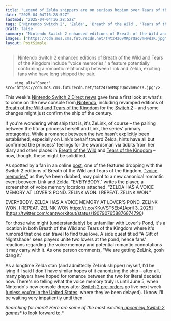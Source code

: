 ```yaml
---
title: "Legend of Zelda shippers are on serious hopium over Tears of the Kingdom's new voice memories, thinking one might possibly solidify ZeLink as canon"
date: "2025-04-04T16:28:52Z"
lastmod: "2025-04-04T16:28:52Z"
tags: ['Nintendo Switch 2', 'Zelda', 'Breath of the Wild', 'Tears of the Kingdom', 'Action-Adventure', 'RPG']
draft: false
summary: "Nintendo Switch 2 enhanced editions of Breath of the Wild and Tears of the Kingdom include 'voice memories,'  a feature potentially confirming a romantic relationship between Link and Zelda, exciting fans who have long shipped the pair."
images: ["https://cdn.mos.cms.futurecdn.net/t4tz4z6vMKprQaovmHvdzK.jpg"]
layout: PostSimple
---
```

> Nintendo Switch 2 enhanced editions of Breath of the Wild and Tears of the Kingdom include "voice memories,"  a feature potentially confirming a romantic relationship between Link and Zelda, exciting fans who have long shipped the pair.


        <img alt="Cover" src="https://cdn.mos.cms.futurecdn.net/t4tz4z6vMKprQaovmHvdzK.jpg"/>
        
This week's [<u>Nintendo Switch 2 Direct news</u>](https://www.gamesradar.com/news/live/nintendo-switch-2-direct-news-live-april-2-announcements/) gave fans a first look at what's to come on the new console from[ <u>Nintendo</u>](https://www.gamesradar.com/platforms/nintendo/), including revamped editions of [<u>Breath of the Wild and Tears of the Kingdom</u>](https://www.gamesradar.com/games/the-legend-of-zelda/the-legend-of-zelda-breath-of-the-wild-and-tears-of-the-kingdom-are-getting-enhanced-nintendo-switch-2-edition-releases-with-improved-frame-rate-resolution-and-more/) for the [<u>Switch 2</u>](https://www.gamesradar.com/nintendo-switch-2-guide/) – and some changes might just confirm the ship of the century.

If you're wondering what ship that is, it's ZeLink, of course – the pairing between the titular princess herself and Link, the series' primary protagonist. While a romance between the two hasn't explicitly been established, especially on Link's behalf toward Zelda, hints have all but confirmed the princess' feelings for the swordsman via tidbits from her diary and other places in [<u>Breath of the Wild</u>](https://www.gamesradar.com/legend-of-zelda-breath-of-the-wild/) and [<u>Tears of the Kingdom</u>](https://www.gamesradar.com/legend-of-zelda-tears-of-the-kingdom-guide/) – now, though, these might be solidified.

As spotted by a fan in an online [<u>post</u>](https://x.com/xdreamerzo/status/1907907658876874790), one of the features dropping with the Switch 2 editions of Breath of the Wild and Tears of the Kingdom, [<u>"voice memories"</u>](https://www.gamesradar.com/games/the-legend-of-zelda/one-of-switch-2s-best-zelda-breath-of-the-wild-and-tears-of-the-kingdom-upgrades-wasnt-included-in-the-direct-new-voice-memories-are-being-added-but-theyre-tied-to-a-mobile-app/) as they've been dubbed, may point to a new canonical romantic event between Link and Zelda. "EVERYBODY," writes the player, a screenshot of voice memory locations attached. "ZELDA HAS A VOICE MEMORY AT LOVER'S POND. ZELINK WON. I REPEAT. ZELINK WON."

EVERYBODY. ZELDA HAS A VOICE MEMORY AT LOVER'S POND. ZELINK WON. I REPEAT. ZELINK WON https://t.co/KKuVST5EbA[April 3, 2025](https://twitter.com/cantworkitout/status/1907907658876874790)

For those who might (understandably) be unfamiliar with Lover's Pond, it's a location in both Breath of the Wild and Tears of the Kingdom where it's rumored that one can travel to find true love. A side quest titled "A Gift of Nightshade" sees players unite two lovers at the pond, hence fans' reactions regarding the voice memory and potential romantic connotations it may carry with it. As one person comments, "We are getting ZeLink, gosh dang it."

As a longtime Zelda stan (and admittedly ZeLink shipper) myself, I'd be lying if I said I don't have similar hopes of it canonizing the ship – after all, many players have hoped for romance between the two for literal decades now. There's no telling what the voice memory truly is until June 5, when Nintendo's new console drops after [<u>Switch 2 pre-orders</u>](https://www.gamesradar.com/platforms/nintendo-switch-2/how-to-pre-order-nintendo-switch-2-top-tips-from-my-years-of-stock-hunting/) go live next week ([unless you're in the United States](https://www.gamesradar.com/hardware/switch-2-pre-orders-have-been-delayed-in-the-us-in-order-to-assess-the-potential-impact-of-tariffs-and-evolving-market-conditions-nintendo-says/), where they've been delayed). I know I'll be waiting very impatiently until then.

*Searching for more? Here are some of the most exciting*[<em> </em><u><em>upcoming Switch 2 games</em></u>](https://www.gamesradar.com/upcoming-switch-2-games/)* to look forward to.*
        